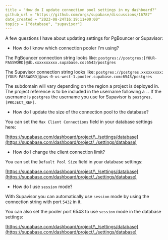 ```yaml
---
title = "How do I update connection pool settings in my dashboard?"
github_url = "https://github.com/orgs/supabase/discussions/16787"
date_created = "2023-08-24T16:19:11+00:00"
topics = ["database", "supavisor"]
---
```


A few questions I have about updating settings for PgBouncer or Supavisor:

- How do I know which connection pooler I'm using?

The PgBouncer connection string looks like: `postgres://postgres:[YOUR-PASSWORD]@db.xxxxxxxxxx.supabase.co:6543/postgres`

The Supavisor connection string looks like: `postgres://postgres.xxxxxxxxx:[YOUR-PASSWORD]@aws-0-us-west-1.pooler.supabase.com:6543/postgres`

The subdomain will vary depending on the region a project is deployed in. The project reference is to be included in the username following a `.`. If the username is `postgres` the username you use for Supavisor is `postgres.[PROJECT_REF]`.

- How do I update the size of the connection pool to the database?

You can set the `Max Client Connections` field in your database settings here:

[https://supabase.com/dashboard/project/\_/settings/database](https://supabase.com/dashboard/project/_/settings/database)

- How do I change the client connection limit?

You can set the `Default Pool Size` field in your database settings:

[https://supabase.com/dashboard/project/\_/settings/database](https://supabase.com/dashboard/project/_/settings/database)

- How do I use `session` mode?

With Supavisor you can automatically use `session` mode by using the connection string with port `5432` in it.

You can also set the pooler port 6543 to use `session` mode in the database settings:

[https://supabase.com/dashboard/project/\_/settings/database](https://supabase.com/dashboard/project/_/settings/database)
